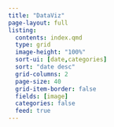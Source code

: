 ```yaml
---
title: "DataViz"
page-layout: full
listing:
  contents: index.qmd
  type: grid
  image-height: "100%"
  sort-ui: [date,categories]
  sort: "date desc"
  grid-columns: 2
  page-size: 40
  grid-item-border: false
  fields: [image]
  categories: false
  feed: true
---
```



